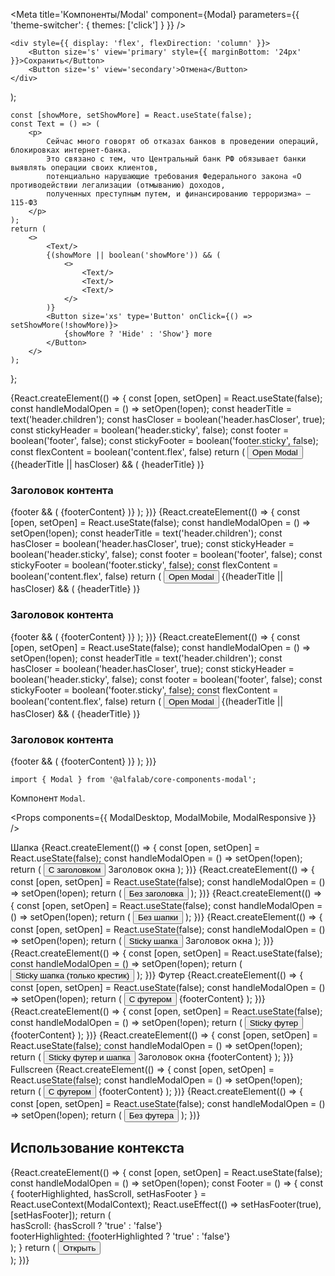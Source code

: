 




<Meta
    title='Компоненты/Modal'
    component={Modal}
    parameters={{ 'theme-switcher': { themes: ['click'] } }}
/>

<!-- Canvas -->

    <div style={{ display: 'flex', flexDirection: 'column' }}>
        <Button size='s' view='primary' style={{ marginBottom: '24px' }}>Сохранить</Button>
        <Button size='s' view='secondary'>Отмена</Button>
    </div>
);

    const [showMore, setShowMore] = React.useState(false);
    const Text = () => (
        <p>
            Сейчас много говорят об отказах банков в проведении операций, блокировках интернет-банка.
            Это связано с тем, что Центральный банк РФ обязывает банки выявлять операции своих клиентов,
            потенциально нарушающие требования Федерального закона «О противодействии легализации (отмыванию) доходов,
            полученных преступным путем, и финансированию терроризма» — 115-ФЗ
        </p>
    );
    return (
        <>
            <Text/>
            {(showMore || boolean('showMore')) && (
                <>
                    <Text/>
                    <Text/>
                    <Text/>
                </>
            )}
            <Button size='xs' type='Button' onClick={() => setShowMore(!showMore)}>
                {showMore ? 'Hide' : 'Show'} more
            </Button>
        </>
    );
};

<Story name='ModalMobile'>
    {React.createElement(() => {
        const [open, setOpen] = React.useState(false);
        const handleModalOpen = () => setOpen(!open);
        const headerTitle = text('header.children');
        const hasCloser = boolean('header.hasCloser', true);
        const stickyHeader = boolean('header.sticky', false);
        const footer = boolean('footer', false);
        const stickyFooter = boolean('footer.sticky', false);
        const flexContent = boolean('content.flex', false)
        return (
            <React.Fragment>
                <Button type='button' size='xs' onClick={handleModalOpen}>Open Modal</Button>
                <ModalMobile
                    open={open || boolean('open')}
                    onClose={handleModalOpen}
                    keepMounted={boolean('keepMounted', false)}
                    disableBackdropClick={boolean('disableBackdropClick', false)}
                    disableEscapeKeyDown={boolean('disableEscapeKeyDown', false)}
                    disableRestoreFocus={boolean('disableRestoreFocus', false)}
                    disableFocusLock={boolean('disableFocusLock', false)}
                    disableAutoFocus={boolean('disableAutoFocus', false)}
                >
                    {(headerTitle || hasCloser) && (
                        <ModalMobile.Header sticky={stickyHeader} hasCloser={hasCloser}>
                            {headerTitle}
                        </ModalMobile.Header>
                    )}
                    <ModalMobile.Content flex={flexContent}>
                        <h3>Заголовок контента</h3>
                        <Content />
                    </ModalMobile.Content>
                    {footer && (
                        <ModalMobile.Footer sticky={stickyFooter}>
                            {footerContent}
                        </ModalMobile.Footer>
                    )}
                </ModalMobile>
            </React.Fragment>
        );
    })}
</Story>


<Story name='ModalDesktop'>
    {React.createElement(() => {
        const [open, setOpen] = React.useState(false);
        const handleModalOpen = () => setOpen(!open);
        const headerTitle = text('header.children');
        const hasCloser = boolean('header.hasCloser', true);
        const stickyHeader = boolean('header.sticky', false);
        const footer = boolean('footer', false);
        const stickyFooter = boolean('footer.sticky', false);
        const flexContent = boolean('content.flex', false)
        return (
            <React.Fragment>
                <Button type='button' size='xs' onClick={handleModalOpen}>Open Modal</Button>
                <ModalDesktop
                    open={open || boolean('open')}
                    onClose={handleModalOpen}
                    fullscreen={boolean('fullscreen', false)}
                    size={select('size', ['s', 'm', 'l'], 's')}
                    keepMounted={boolean('keepMounted', false)}
                    disableBackdropClick={boolean('disableBackdropClick', false)}
                    disableEscapeKeyDown={boolean('disableEscapeKeyDown', false)}
                    disableRestoreFocus={boolean('disableRestoreFocus', false)}
                    disableFocusLock={boolean('disableFocusLock', false)}
                    disableAutoFocus={boolean('disableAutoFocus', false)}
                >
                    {(headerTitle || hasCloser) && (
                        <ModalDesktop.Header sticky={stickyHeader} hasCloser={hasCloser}>
                            {headerTitle}
                        </ModalDesktop.Header>
                    )}
                    <ModalDesktop.Content flex={flexContent}>
                        <h3>Заголовок контента</h3>
                        <Content />
                    </ModalDesktop.Content>
                    {footer && (
                        <ModalDesktop.Footer sticky={stickyFooter}>
                            {footerContent}
                        </ModalDesktop.Footer>
                    )}
                </ModalDesktop>
            </React.Fragment>
        );
    })}
</Story>

<Story name='ModalResponsive'>
    {React.createElement(() => {
        const [open, setOpen] = React.useState(false);
        const handleModalOpen = () => setOpen(!open);
        const headerTitle = text('header.children');
        const hasCloser = boolean('header.hasCloser', true);
        const stickyHeader = boolean('header.sticky', false);
        const footer = boolean('footer', false);
        const stickyFooter = boolean('footer.sticky', false);
        const flexContent = boolean('content.flex', false)
        return (
            <React.Fragment>
                <Button type='button' size='xs' onClick={handleModalOpen}>Open Modal</Button>
                <ModalResponsive
                    open={open || boolean('open')}
                    onClose={handleModalOpen}
                    fullscreen={boolean('fullscreen', false)}
                    size={select('size', ['s', 'm', 'l'], 's')}
                    keepMounted={boolean('keepMounted', false)}
                    disableBackdropClick={boolean('disableBackdropClick', false)}
                    disableEscapeKeyDown={boolean('disableEscapeKeyDown', false)}
                    disableRestoreFocus={boolean('disableRestoreFocus', false)}
                    disableFocusLock={boolean('disableFocusLock', false)}
                    disableAutoFocus={boolean('disableAutoFocus', false)}
                >
                    {(headerTitle || hasCloser) && (
                        <ModalResponsive.Header sticky={stickyHeader} hasCloser={hasCloser}>
                            {headerTitle}
                        </ModalResponsive.Header>
                    )}
                    <ModalResponsive.Content flex={flexContent}>
                        <h3>Заголовок контента</h3>
                        <Content />
                    </ModalResponsive.Content>
                    {footer && (
                        <ModalResponsive.Footer sticky={stickyFooter}>
                            {footerContent}
                        </ModalResponsive.Footer>
                    )}
                </ModalResponsive>
            </React.Fragment>
        );
    })}
</Story>


<!-- Docs -->

<ComponentHeader
    name='Modal'
    version={version}
    package='@alfalab/core-components-modal'
    stage={1}
/>


```tsx
import { Modal } from '@alfalab/core-components-modal';
```

Компонент `Modal`.

<Props components={{
    ModalDesktop,
    ModalMobile,
    ModalResponsive
}} />


<Preview>
    <Container>
        <Row>
            <Typography.Title view="small">Шапка</Typography.Title>
        </Row>
        <Row>
            <Col>
                {React.createElement(() => {
                    const [open, setOpen] = React.useState(false);
                    const handleModalOpen = () => setOpen(!open);
                    return (
                        <React.Fragment>
                            <Button type='button' size='xs' onClick={handleModalOpen}>С заголовком</Button>
                            <ModalResponsive
                                open={open}
                                onClose={handleModalOpen}
                            >
                                <ModalResponsive.Header>
                                    Заголовок окна
                                </ModalResponsive.Header>
                                <ModalResponsive.Content>
                                    <Content />
                                </ModalResponsive.Content>
                            </ModalResponsive>
                        </React.Fragment>
                    );
                })}
            </Col>
            <Col>
                {React.createElement(() => {
                    const [open, setOpen] = React.useState(false);
                    const handleModalOpen = () => setOpen(!open);
                    return (
                        <React.Fragment>
                            <Button type='button' size='xs' onClick={handleModalOpen}>Без заголовка</Button>
                            <ModalResponsive
                                open={open}
                                onClose={handleModalOpen}
                            >
                                <ModalResponsive.Header />
                                <ModalResponsive.Content>
                                    <Content />
                                </ModalResponsive.Content>
                            </ModalResponsive>
                        </React.Fragment>
                    );
                })}
            </Col>
            <Col>
                {React.createElement(() => {
                    const [open, setOpen] = React.useState(false);
                    const handleModalOpen = () => setOpen(!open);
                    return (
                        <React.Fragment>
                            <Button type='button' size='xs' onClick={handleModalOpen}>Без шапки</Button>
                            <ModalResponsive
                                open={open}
                                onClose={handleModalOpen}
                            >
                                <ModalResponsive.Content>
                                    <Content />
                                </ModalResponsive.Content>
                            </ModalResponsive>
                        </React.Fragment>
                    );
                })}
            </Col>
            <Col>
                {React.createElement(() => {
                    const [open, setOpen] = React.useState(false);
                    const handleModalOpen = () => setOpen(!open);
                    return (
                        <React.Fragment>
                            <Button type='button' size='xs' onClick={handleModalOpen}>Sticky шапка</Button>
                            <ModalResponsive
                                open={open}
                                onClose={handleModalOpen}
                            >
                                <ModalResponsive.Header sticky={true}>
                                    Заголовок окна
                                </ModalResponsive.Header>
                                <ModalResponsive.Content>
                                    <Content />
                                </ModalResponsive.Content>
                            </ModalResponsive>
                        </React.Fragment>
                    );
                })}
            </Col>
            <Col>
                {React.createElement(() => {
                    const [open, setOpen] = React.useState(false);
                    const handleModalOpen = () => setOpen(!open);
                    return (
                        <React.Fragment>
                            <Button type='button' size='xs' onClick={handleModalOpen}>Sticky шапка (только крестик)</Button>
                            <ModalResponsive
                                open={open}
                                onClose={handleModalOpen}
                            >
                                <ModalResponsive.Header sticky={true} />
                                <ModalResponsive.Content>
                                    <Content />
                                </ModalResponsive.Content>
                            </ModalResponsive>
                        </React.Fragment>
                    );
                })}
            </Col>
        </Row>
        <Row>
            <Typography.Title view="small">Футер</Typography.Title>
        </Row>
        <Row>
            <Col>
                {React.createElement(() => {
                    const [open, setOpen] = React.useState(false);
                    const handleModalOpen = () => setOpen(!open);
                    return (
                        <React.Fragment>
                            <Button type='button' size='xs' onClick={handleModalOpen}>С футером</Button>
                            <ModalResponsive
                                open={open}
                                onClose={handleModalOpen}
                            >
                                <ModalResponsive.Content>
                                    <Content />
                                </ModalResponsive.Content>
                                <ModalResponsive.Footer>
                                    {footerContent}
                                </ModalResponsive.Footer>
                            </ModalResponsive>
                        </React.Fragment>
                    );
                })}
            </Col>
            <Col>
                {React.createElement(() => {
                    const [open, setOpen] = React.useState(false);
                    const handleModalOpen = () => setOpen(!open);
                    return (
                        <React.Fragment>
                            <Button type='button' size='xs' onClick={handleModalOpen}>Sticky футер</Button>
                            <ModalResponsive
                                open={open}
                                onClose={handleModalOpen}
                            >
                                <ModalResponsive.Content>
                                    <Content />
                                </ModalResponsive.Content>
                                <ModalResponsive.Footer sticky={true}>
                                    {footerContent}
                                </ModalResponsive.Footer>
                            </ModalResponsive>
                        </React.Fragment>
                    );
                })}
            </Col>
            <Col>
                {React.createElement(() => {
                    const [open, setOpen] = React.useState(false);
                    const handleModalOpen = () => setOpen(!open);
                    return (
                        <React.Fragment>
                            <Button type='button' size='xs' onClick={handleModalOpen}>Sticky футер и шапка</Button>
                            <ModalResponsive
                                open={open}
                                onClose={handleModalOpen}
                            >
                                <ModalResponsive.Header sticky={true}>
                                    Заголовок окна
                                </ModalResponsive.Header>
                                <ModalResponsive.Content>
                                    <Content />
                                </ModalResponsive.Content>
                                <ModalResponsive.Footer sticky={true}>
                                    {footerContent}
                                </ModalResponsive.Footer>
                            </ModalResponsive>
                        </React.Fragment>
                    );
                })}
            </Col>
        </Row>
        <Row>
            <Typography.Title view="small">Fullscreen</Typography.Title>
        </Row>
        <Row>
            <Col>
                {React.createElement(() => {
                    const [open, setOpen] = React.useState(false);
                    const handleModalOpen = () => setOpen(!open);
                    return (
                        <React.Fragment>
                            <Button type='button' size='xs' onClick={handleModalOpen}>С футером</Button>
                            <ModalResponsive
                                open={open}
                                onClose={handleModalOpen}
                                fullscreen={true}
                            >
                                <ModalResponsive.Content>
                                    <Content />
                                </ModalResponsive.Content>
                                <ModalResponsive.Footer>
                                    {footerContent}
                                </ModalResponsive.Footer>
                            </ModalResponsive>
                        </React.Fragment>
                    );
                })}
            </Col>
            <Col>
                {React.createElement(() => {
                    const [open, setOpen] = React.useState(false);
                    const handleModalOpen = () => setOpen(!open);
                    return (
                        <React.Fragment>
                            <Button type='button' size='xs' onClick={handleModalOpen}>Без футера</Button>
                            <ModalResponsive
                                open={open}
                                onClose={handleModalOpen}
                                fullscreen={true}
                            >
                                <ModalResponsive.Content>
                                    <Content />
                                </ModalResponsive.Content>
                            </ModalResponsive>
                        </React.Fragment>
                    );
                })}
            </Col>
        </Row>
    </Container>
</Preview>

## Использование контекста

<Preview>
    {React.createElement(() => {
        const [open, setOpen] = React.useState(false);
        const handleModalOpen = () => setOpen(!open);
        const Footer = () => {
            const { footerHighlighted, hasScroll, setHasFooter } = React.useContext(ModalContext);
            React.useEffect(() => setHasFooter(true), [setHasFooter]);
            return (
                <div style={{ position: 'sticky', bottom: -40, background: '#fff', padding: 32 }}>
                    <div>
                        hasScroll: {hasScroll ? 'true' : 'false'}
                    </div>
                    <div>
                        footerHighlighted: {footerHighlighted ? 'true' : 'false'}
                    </div>
                </div>
            );
        }
        return (
            <React.Fragment>
                <Button type='button' size='xs' onClick={handleModalOpen}>Открыть</Button>
                <ModalDesktop
                    open={open}
                    onClose={handleModalOpen}
                >
                    <ModalDesktop.Content>
                        <Content />
                    </ModalDesktop.Content>
                    <Footer/>
                </ModalDesktop>
            </React.Fragment>
        );
    })}
</Preview>
